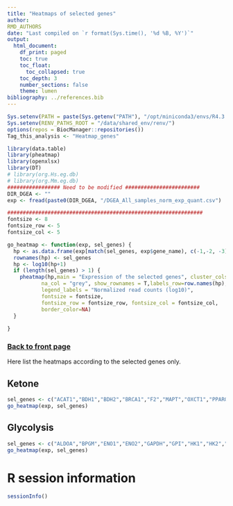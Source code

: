```yaml
---
title: "Heatmaps of selected genes"
author:
RMD_AUTHORS
date: "Last compiled on `r format(Sys.time(), '%d %B, %Y')`"
output:
  html_document:
    df_print: paged
    toc: true
    toc_float:
      toc_collapsed: true
    toc_depth: 3
    number_sections: false
    theme: lumen
bibliography: ../references.bib
---
```


```r
Sys.setenv(PATH = paste(Sys.getenv("PATH"), "/opt/miniconda3/envs/R4.3.2/bin", sep = ":"))
Sys.setenv(RENV_PATHS_ROOT = "/data/shared_env/renv/")
options(repos = BiocManager::repositories())
Tag_this_analysis <- "Heatmap_genes"

library(data.table)
library(pheatmap)
library(openxlsx)
library(DT)
# library(org.Hs.eg.db)
# library(org.Mm.eg.db)
################# Need to be modified ########################
DIR_DGEA <- ""
exp <- fread(paste0(DIR_DGEA, "/DGEA_All_samples_norm_exp_quant.csv")

###############################################################
fontsize <- 8
fontsize_row <- 5
fontsize_col <- 5

go_heatmap <- function(exp, sel_genes) {
  hp <- as.data.frame(exp[match(sel_genes, exp$gene_name), c(-1,-2, -3)])
  rownames(hp) <- sel_genes
  hp <- log10(hp+1)
  if (length(sel_genes) > 1) {
    pheatmap(hp,main = "Expression of the selected genes", cluster_cols=F,#annotation_row=annot,
           na_col = "grey", show_rownames = T,labels_row=row.names(hp),#kmeans_k=200,#color = hcl.colors(50, "YlGnBu"),
           legend_labels = "Normalized read counts (log10)",
           fontsize = fontsize,
           fontsize_row = fontsize_row, fontsize_col = fontsize_col,
           border_color=NA)
  }
  
}
```

### [Back to front page](../Analysis_Report_RNAseq.html)

Here list the heatmaps according to the selected genes only.

## Ketone

```r
sel_genes <- c("ACAT1","BDH1","BDH2","BRCA1","F2","MAPT","OXCT1","PPARG")
go_heatmap(exp, sel_genes)
```

## Glycolysis

```r
sel_genes <- c("ALDOA","BPGM","ENO1","ENO2","GAPDH","GPI","HK1","HK2","HKDC1","PFKL","PFKM","PGAM1","PGAM2","PGAM4","PGK1","PKLR","PKM","TPI1")
go_heatmap(exp, sel_genes)
```

<!-- INSERTING code chunks here -->

# R session information

```r
sessionInfo()
```